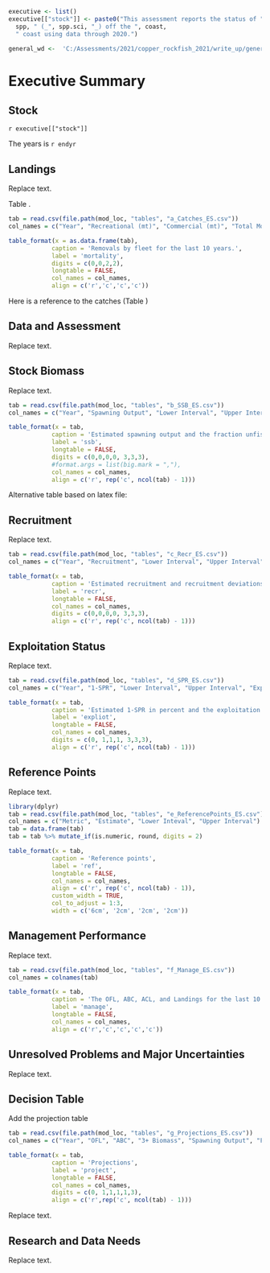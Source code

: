 ```r
executive <- list()
executive[["stock"]] <- paste0("This assessment reports the status of ",
  spp, " (_", spp.sci, "_) off the ", coast, 
  " coast using data through 2020.")

general_wd <-  'C:/Assessments/2021/copper_rockfish_2021/write_up/general_text'
```
# Executive Summary{-}
## Stock{-}
`r executive[["stock"]]`

The years is `r endyr`

## Landings{-}
Replace text.

Table \ref{tab:ssb}.

```r
tab = read.csv(file.path(mod_loc, "tables", "a_Catches_ES.csv"))
col_names = c("Year", "Recreational (mt)", "Commercial (mt)", "Total Mortality")

table_format(x = as.data.frame(tab),
			caption = 'Removals by fleet for the last 10 years.',
			label = 'mortality',
			digits = c(0,0,2,2),
			longtable = FALSE,
			col_names = col_names,
			align = c('r','c','c','c'))
```

Here is a reference to the catches (Table \ref{tab:mortality})


## Data and Assessment{-}
Replace text.

## Stock Biomass{-}
Replace text.

```r
tab = read.csv(file.path(mod_loc, "tables", "b_SSB_ES.csv"))
col_names = c("Year", "Spawning Output", "Lower Interval", "Upper Interval", "Fraction Unfished", "Lower Interval", "Upper Interval")

table_format(x = tab,
			caption = 'Estimated spawning output and the fraction unfished and the 95 percent confidence intervals.',
			label = 'ssb',
			longtable = FALSE,
			digits = c(0,0,0,0, 3,3,3),
			#format.args = list(big.mark = ","), 
			col_names = col_names,
			align = c('r', rep('c', ncol(tab) - 1)))

```

Alternative table based on latex file: 

\input{C:/Assessments/2021/copper_rockfish_2021/models/wa/0.0_init_model/tables/b_SSB_ES.tex}

## Recruitment{-}
Replace text.

```r
tab = read.csv(file.path(mod_loc, "tables", "c_Recr_ES.csv"))
col_names = c("Year", "Recruitment", "Lower Interval", "Upper Interval",  "Recruit Devs.","Lower Interval", "Upper Interval")

table_format(x = tab,
			caption = 'Estimated recruitment and recruitment deviations (recruit devs.) and the 95 percent confidence intervals.',
			label = 'recr',
			longtable = FALSE,
			col_names = col_names,
			digits = c(0,0,0,0, 3,3,3),
			align = c('r', rep('c', ncol(tab) - 1)))

```

## Exploitation Status{-}
Replace text.

```r
tab = read.csv(file.path(mod_loc, "tables", "d_SPR_ES.csv"))
col_names = c("Year", "1-SPR", "Lower Interval", "Upper Interval", "Exploit. Rate", "Lower Interval", "Upper Interval")

table_format(x = tab,
			caption = 'Estimated 1-SPR in percent and the exploitation rate (Exploit. Rate) and the 95 percent confidence intervals.',
			label = 'expliot',
			longtable = FALSE,
			col_names = col_names,
			digits = c(0, 1,1,1, 3,3,3),
			align = c('r', rep('c', ncol(tab) - 1)))

```

## Reference Points{-}
Replace text.

```r
library(dplyr)
tab = read.csv(file.path(mod_loc, "tables", "e_ReferencePoints_ES.csv"))
col_names = c("Metric", "Estimate", "Lower Inteval", "Upper Interval")
tab = data.frame(tab)
tab = tab %>% mutate_if(is.numeric, round, digits = 2)

table_format(x = tab,
			caption = 'Reference points',
			label = 'ref',
			longtable = FALSE,
			col_names = col_names,
			align = c('r', rep('c', ncol(tab) - 1)),
			custom_width = TRUE,
            col_to_adjust = 1:3, 
            width = c('6cm', '2cm', '2cm', '2cm'))
```

## Management Performance{-}
Replace text.

```r
tab = read.csv(file.path(mod_loc, "tables", "f_Manage_ES.csv"))
col_names = colnames(tab)

table_format(x = tab,
			caption = 'The OFL, ABC, ACL, and Landings for the last 10 years.',
			label = 'manage',
			longtable = FALSE,
			col_names = col_names,
			align = c('r','c','c','c','c'))
```


## Unresolved Problems and Major Uncertainties{-}
Replace text.

## Decision Table{-}
Add the projection table

```r
tab = read.csv(file.path(mod_loc, "tables", "g_Projections_ES.csv"))
col_names = c("Year", "OFL", "ABC", "3+ Biomass", "Spawning Output", "Fraction Unfished")

table_format(x = tab,
			caption = 'Projections',
			label = 'project',
			longtable = FALSE,
			col_names = col_names,
			digits = c(0, 1,1,1,1,3),
			align = c('r',rep('c', ncol(tab) - 1)))
```

Replace text.

## Research and Data Needs{-}
Replace text.



